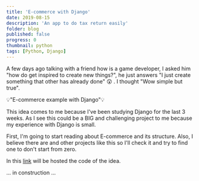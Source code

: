 ```yaml
---
title: 'E-commerce with Django'
date: 2019-08-15
description: 'An app to do tax return easily'
folder: blog
published: false
progress: 0
thumbnail: python
tags: [Python, Django]
---
```


A few days ago talking with a friend how is a game developer, I asked him "how do get inspired to create new things?", he just answers "I just create something that other has already done" :astonished: . I thought "Wow simple but true".

:bulb:"E-commerce example with Django":bulb:

This idea comes to me because I've been studying Django for the last 3 weeks.
As I see this could be a BIG and challenging project to me because my experience with Django is small.

First, I'm going to start reading about E-commerce and its structure. Also, I believe there are and other projects like this so I'll check it and try to find one to don't start from zero.

In this [link](https://github.com/jadry92) will be hosted the code of the idea.

... in construction ...
